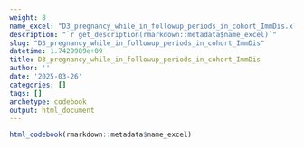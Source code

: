 ```yaml
---
weight: 8
name_excel: "D3_pregnancy_while_in_followup_periods_in_cohort_ImmDis.xlsx"
description: "`r get_description(rmarkdown::metadata$name_excel)`"
slug: "D3_pregnancy_while_in_followup_periods_in_cohort_ImmDis"
datetime: 1.7429989e+09
title: D3_pregnancy_while_in_followup_periods_in_cohort_ImmDis
author: ''
date: '2025-03-26'
categories: []
tags: []
archetype: codebook
output: html_document
---
```


```r
html_codebook(rmarkdown::metadata$name_excel)
```
